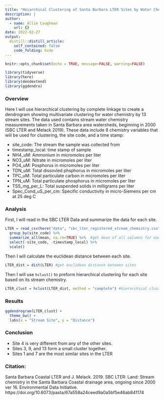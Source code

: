 ```yaml
---
title: "Heiarchical Clustering of Santa Barbara LTER Sites by Water Chemistry"
description: |
author:
  - name: Allie Caughman
    url: {}
date: 2022-02-27
output:
  distill::distill_article:
    self_contained: false
    code_folding: hide
---
```



```r
knitr::opts_chunk$set(echo = TRUE, message=FALSE, warning=FALSE)

library(tidyverse)
library(here)
library(dendextend)
library(ggdendro)
```

### Overview

Here I will use hierarchical clustering by complete linkage to create a dendrogram showing multivariate clustering for water chemistry by 13 stream sites. The data used contains stream water chemistry measurements taken in Santa Barbara area watersheds, beginning in 2000 (SBC LTER and Melack 2019). These data include 8 chemistry variables that will be used for clustering, the site code, and a time stamp:

* site_code: The stream the sample was collected from
* timestamp_local: time stamp of sample
* NH4_uM: Ammonium in micromoles per liter
* NO3_uM: Nitrate in micromoles per liter
* PO4_uM: Posphorus in micromoles per liter
* TDN_uM: Total dissovled phsphorus in micromoles per liter
* TPC_uM: Total particulate carbon in micromoles per liter
* TPN_uM: Total particulate phosphorus in micromoles per liter
* TSS_mg_per_L: Total suspended solids in milligrams per liter
* Spec_Cond_uS_per_cm: Specific conductivity in micro-Siemens per cm at 25 deg C


### Analysis

First, I will read in the SBC LTER Data and summarize the data for each site.

```r
LTER = read_csv(here("data", "sbc_lter_registered_stream_chemistry.csv"), na = "-999") %>%  #read in the data and rename -999 to NA
  group_by(site_code) %>% 
  summarize_all(mean, na.rm=TRUE) %>%  #get mean of all columns for each site
  select(-site_code, -timestamp_local) %>% 
  scale() 
```

Then I will calculate the euclidean distance between each site. 

```r
LTER_dist = dist(LTER) #get euclidean distance between sites
```

Then I will use `hclust()` to preform hierarchical clustering for each site based on its stream chemistry.

```r
LTER_clust = hclust(LTER_dist, method = "complete") #hierarchical clustering
```

### Results 

```r
ggdendrogram(LTER_clust) +
  theme_bw() +
  labs(x = "Stream Site", y = "Distance")
```

### Conclusion

* Site 4 is very different from any of the other sites. 
* Sites 3, 9, and 13 form a small cluster together.
* Sites 1 and 7 are the most similar sites in the LTER

### Citation:
Santa Barbara Coastal LTER and J. Melack. 2019. SBC LTER: Land: Stream chemistry in the Santa Barbara Coastal drainage area, ongoing since 2000 ver 16. Environmental Data Initiative. https://doi.org/10.6073/pasta/67a558a24ceed9a0a5bf5e46ab841174